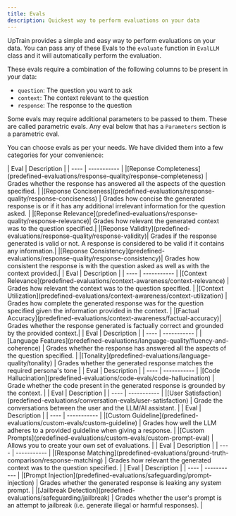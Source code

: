 ```yaml
---
title: Evals
description: Quickest way to perform evaluations on your data
---
```


UpTrain provides a simple and easy way to perform evaluations on your data. You can pass any of these Evals to the `evaluate` function in `EvalLLM` class and it will automatically perform the evaluation.

These evals require a combination of the following columns to be present in your data:

- `question`: The question you want to ask
- `context`: The context relevant to the question
- `response`: The response to the question

Some evals may require additional parameters to be passed to them. These are called parametric evals. Any eval below that has a `Parameters` section is a parametric eval.

You can choose evals as per your needs. We have divided them into a few categories for your convenience:

<AccordionGroup>
  <Accordion title="Response Quality Evals">
| Eval | Description |
| ---- | ----------- |
|[Reponse Completeness](predefined-evaluations/response-quality/response-completeness) | Grades whether the response has answered all the aspects of the question specified. |
|[Reponse Conciseness](predefined-evaluations/response-quality/response-conciseness) | Grades how concise the generated response is or if it has any additional irrelevant information for the question asked. |
|[Reponse Relevance](predefined-evaluations/response-quality/response-relevance)| Grades how relevant the generated context was to the question specified.|
|[Reponse Validity](predefined-evaluations/response-quality/response-validity)| Grades if the response generated is valid or not. A response is considered to be valid if it contains any information.|
|[Reponse Consistency](predefined-evaluations/response-quality/response-consistency)| Grades how consistent the response is with the question asked as well as with the context provided.|
  </Accordion>

  <Accordion title="Context Awareness Evals">
| Eval | Description |
| ---- | ----------- |
|[Context Relevance](predefined-evaluations/context-awareness/context-relevance) | Grades how relevant the context was to the question specified. |
|[Context Utilization](predefined-evaluations/context-awareness/context-utilization) | Grades how complete the generated response was for the question specified given the information provided in the context. |
|[Factual Accuracy](predefined-evaluations/context-awareness/factual-accuracy)| Grades whether the response generated is factually correct and grounded by the provided context.|
  </Accordion>

  <Accordion title="Language Quality Evals">
| Eval | Description |
| ---- | ----------- |
|[Language Features](predefined-evaluations/language-quality/fluency-and-coherence) | Grades whether the response has answered all the aspects of the question specified. |
|[Tonality](predefined-evaluations/language-quality/tonality) | Grades whether the generated response matches the required persona's tone  |
  </Accordion>

  <Accordion title="Code Related Evals">
| Eval | Description |
| ---- | ----------- |
|[Code Hallucination](predefined-evaluations/code-evals/code-hallucination) | Grade whether the code present in the generated response is grounded by the context. |
  </Accordion>

  <Accordion title="Conversation Evals">
| Eval | Description |
| ---- | ----------- |
|[User Satisfaction](predefined-evaluations/conversation-evals/user-satisfaction) | Grade the conversations between the user and the LLM/AI assistant. |
  </Accordion>

  <Accordion title="Creating Custom Evals">
| Eval | Description |
| ---- | ----------- |
|[Custom Guideline](predefined-evaluations/custom-evals/custom-guideline) | Grades how well the LLM adheres to a provided guideline when giving a response. |
|[Custom Prompts](predefined-evaluations/custom-evals/custom-prompt-eval) | Allows you to create your own set of evaluations. |
  </Accordion>

  <Accordion title="Ground Truth Comparison Evals">
| Eval | Description |
| ---- | ----------- |
|[Response Matching](predefined-evaluations/ground-truth-comparison/response-matching) | Grades how relevant the generated context was to the question specified. |
  </Accordion>

  <Accordion title="Safeguarding Evals">
| Eval | Description |
| ---- | ----------- |
|[Prompt Injection](predefined-evaluations/safeguarding/prompt-injection) | Grades whether the generated response is leaking any system prompt. |
|[Jailbreak Detection](predefined-evaluations/safeguarding/jailbreak) | Grades whether the user's prompt is an attempt to jailbreak (i.e. generate illegal or harmful responses). |
  </Accordion>

  
</AccordionGroup>